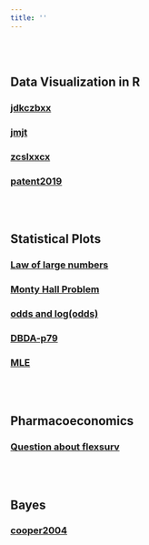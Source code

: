 ```yaml
---
title: ''
---
```


<br/><br/>

## Data Visualization in R

### [jdkczbxx](https://mulifeng.github.io/jdkczbxx.html)
### [jmjt](https://mulifeng.github.io/jmjt.html)
### [zcslxxcx](https://mulifeng.github.io/zcslxxcx.html)
### [patent2019](https://mulifeng.github.io/patent2019.html)

<br/><br/>

## Statistical Plots

### [Law of large numbers](https://mulifeng.github.io/lawoflargenumbers.html)
### [Monty Hall Problem](https://mulifeng.github.io/Monty-Hall-Problem.html)
### [odds and log(odds)](https://mulifeng.github.io/odds-and-log-odds-.html)
### [DBDA-p79](https://mulifeng.github.io/geom_line-vs-geom_path.html)
### [MLE](https://mulifeng.github.io/MLE.html)

<br/><br/>

## Pharmacoeconomics
### [Question about flexsurv](https://mulifeng.github.io/questionaboutflexsurv.html)

<br/><br/>

## Bayes
### [cooper2004](https://mulifeng.github.io/cooper2004.html)


